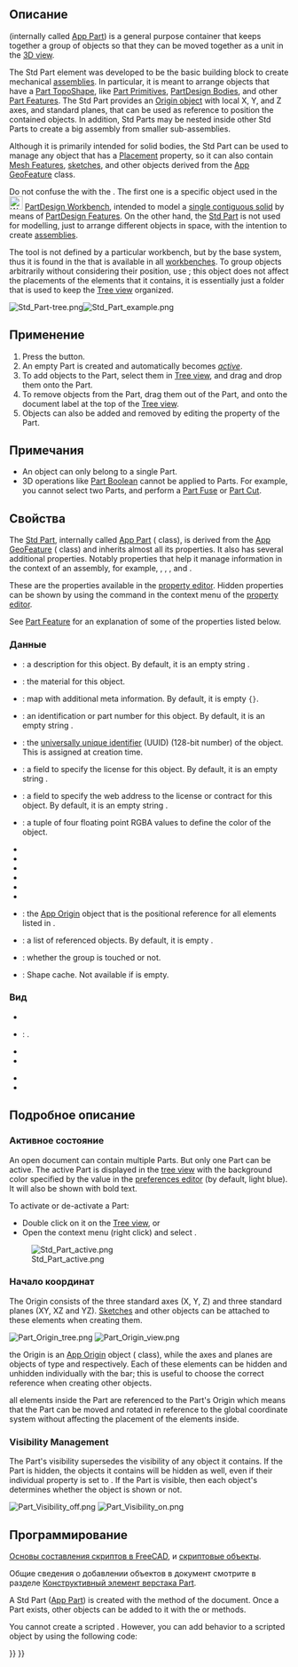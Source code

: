 <languages/>

<div class="mw-translate-fuzzy">
{{Docnav/ru
|
|[[Std_Group/ru|Создать группу]]
|[[Std_Base/ru|Стандартные команды и инструменты]]
|IconL=
|IconR=Std_Group.svg
|IconC=Freecad.svg
}}
</div>

{{GuiCommand/ru
|Name/ru=Создать деталь
|Name=Std_Part
|MenuLocation=None
|Workbenches=Все
|Version=0.17
|SeeAlso=[[Std_Group/ru|Создать группу]], [[PartDesign_Body/ru|Создать тело]]
}}

<span id="Description"></span>
==Описание==

{{Button|[[File:Std_Part.svg|16px]] [[Std_Part|Std Part]]}} (internally called [[App_Part|App Part]]) is a general purpose container that keeps together a group of objects so that they can be moved together as a unit in the [[3D_view|3D view]].

The Std Part element was developed to be the basic building block to create mechanical [[assembly|assemblies]]. In particular, it is meant to arrange objects that have a [[Part_TopoShape|Part TopoShape]], like [[Part_Primitives|Part Primitives]], [[PartDesign_Body|PartDesign Bodies]], and other [[Part_Feature|Part Features]]. The Std Part provides an [[#Origin|Origin object]] with local X, Y, and Z axes, and standard planes, that can be used as reference to position the contained objects. In addition, Std Parts may be nested inside other Std Parts to create a big assembly from smaller sub-assemblies.

Although it is primarily intended for solid bodies, the Std Part can be used to manage any object that has a [[Placement|Placement]] property, so it can also contain [[Mesh_Feature|Mesh Features]], [[Sketch|sketches]], and other objects derived from the [[App_GeoFeature|App GeoFeature]] class.

Do not confuse the {{Button|[[File:PartDesign_Body.svg|16px]] [[PartDesign_Body|PartDesign Body]]}} with the {{Button|[[File:Std_Part.svg|16px]] [[Std_Part|Std Part]]}}. The first one is a specific object used in the [[File:Workbench_PartDesign.svg|24px]] [[PartDesign_Workbench|PartDesign Workbench]], intended to model a [[PartDesign_Body#Single_contiguous_solid|single contiguous solid]] by means of [[PartDesign_Feature|PartDesign Features]]. On the other hand, the [[Std_Part|Std Part]] is not used for modelling, just to arrange different objects in space, with the intention to create [[assembly|assemblies]].

The {{Button|[[File:Std_Part.svg|16px]] [[Std_Part|Std Part]]}} tool is not defined by a particular workbench, but by the base system, thus it is found in the {{MenuCommand|structure toolbar}} that is available in all [[Workbenches|workbenches]]. To group objects arbitrarily without considering their position, use {{Button|[[File:Std_Group.svg|16px]] [[Std_Group|Std Group]]}}; this object does not affect the placements of the elements that it contains, it is essentially just a folder that is used to keep the [[Tree_view|Tree view]] organized.

[[File:Std Part-tree.png]][[File:Std Part example.png]]

{{Caption|Left: elements inside a Std Part in the [[Tree_view|Tree view]]. Right: objects positioned in space, referred to the Origin of the Std Part.}}

<span id="Usage"></span>
==Применение==

# Press the {{Button|[[File:Std_Part.svg|16px]] [[Std_Part|Create part]]}} button.
# An empty Part is created and automatically becomes ''[[Std_Part#Active_status|active]]''.
# To add objects to the Part, select them in [[Tree_view|Tree view]], and drag and drop them onto the Part.
# To remove objects from the Part, drag them out of the Part, and onto the document label at the top of the [[Tree_view|Tree view]].
# Objects can also be added and removed by editing the {{PropertyData|Group}} property of the Part.

<span id="Notes"></span>
== Примечания ==

* An object can only belong to a single Part.
* 3D operations like [[Part_Boolean|Part Boolean]] cannot be applied to Parts. For example, you cannot select two Parts, and perform a [[Part_Fuse|Part Fuse]] or [[Part_Cut|Part Cut]].

<span id="Properties"></span>
==Свойства==

The [[Std_Part|Std Part]], internally called [[App_Part|App Part]] ({{incode|App::Part}} class), is derived from the [[App_GeoFeature|App GeoFeature]] ({{incode|App::GeoFeature}} class) and inherits almost all its properties. It also has several additional properties. Notably properties that help it manage information in the context of an assembly, for example, {{PropertyData|Type}}, {{PropertyData|Id}}, {{PropertyData|License}}, {{PropertyData|LicenseURL}} and {{PropertyData|Group}}.

These are the properties available in the [[Property_editor|property editor]]. Hidden properties can be shown by using the {{MenuCommand|Show hidden}} command in the context menu of the [[Property_editor|property editor]].

See [[Part_Feature#Properties|Part Feature]] for an explanation of some of the properties listed below.

<span id="Data"></span>
=== Данные ===

{{TitleProperty|Основные}}

* {{PropertyData|Type|String}}: a description for this object. By default, it is an empty string {{value|""}}.
* {{PropertyData|Material|Link}}: the material for this object.
* {{PropertyData|Meta|Map|Hidden}}: map with additional meta information. By default, it is empty <code>{}</code>.
* {{PropertyData|Id|String}}: an identification or part number for this object. By default, it is an empty string {{value|""}}.
* {{PropertyData|Uid|UUID|Hidden}}: the [https://en.wikipedia.org/wiki/Universally_unique_identifier universally unique identifier] (UUID) (128-bit number) of the object. This is assigned at creation time.
* {{PropertyData|License|String}}: a field to specify the license for this object. By default, it is an empty string {{value|""}}.
* {{PropertyData|License URL|String}}: a field to specify the web address to the license or contract for this object. By default, it is an empty string {{value|""}}.
* {{PropertyData|Color|Color}}: a tuple of four floating point RGBA values to define the color of the object.
* {{PropertyData|Placement|Placement}}
* {{PropertyData|_ Element Map Version|String|Hidden}}
* {{PropertyData|Label|String}}
* {{PropertyData|Label2|String|Hidden}}
* {{PropertyData|Expression Engine|ExpressionEngine|Hidden}}
* {{PropertyData|Visibility|Bool|Hidden}}
* {{PropertyData|Origin|Link|Hidden}}: the [[App_OriginGroupExtension|App Origin]] object that is the positional reference for all elements listed in {{PropertyData|Group}}.
* {{PropertyData|Group|LinkList}}: a list of referenced objects. By default, it is empty {{value|[]}}.
* {{PropertyData|_ Group Touched|Bool|Hidden}}: whether the group is touched or not.

{{TitleProperty|Part}}

* {{PropertyData|_ Part_ Shape Cache|ShapeCache|Hidden}}: Shape cache. Not available if {{PropertyData|Group}} is empty.

<span id="View"></span>
=== Вид ===

{{TitleProperty|Base}}

* {{PropertyView|Transform Origin|Placement|Hidden}}

{{TitleProperty|Display Options}}

* {{PropertyView|Display Mode|Enumeration}}: {{value|Group}}.
* {{PropertyView|Show In Tree|Bool}}
* {{PropertyView|Visibility|Bool}}

{{TitleProperty|Selection}}

* {{PropertyView|On Top When Selected|Enumeration}}
* {{PropertyView|Selection Style|Enumeration}}

<span id="Detailed_explanation"></span>
==Подробное описание==

<span id="Active_status"></span>
===Активное состояние===

An open document can contain multiple Parts. But only one Part can be active. The active Part is displayed in the [[Tree_view|tree view]] with the background color specified by the {{MenuCommand|Active container}} value in the [[Preferences_Editor#Colors|preferences editor]] (by default, light blue). It will also be shown with bold text.

To activate or de-activate a Part:
* Double click on it on the [[Tree_view|Tree view]], or
* Open the context menu (right click) and select {{MenuCommand|Active object}}.

[[File:Std_Part_active.png]]

{{Caption|Document with two Std Parts, of which the second one is active.}}

<span id="Origin"></span>
===Начало координат===

The Origin consists of the three standard axes (X, Y, Z) and three standard planes (XY, XZ and YZ). [[Sketch|Sketches]] and other objects can be attached to these elements when creating them.

[[File:Part_Origin_tree.png]] [[File:Part_Origin_view.png]]

{{Caption|Left: Part Origin in the [[Tree_view|Tree view]]. Right: representation of the Origin elements in the [[3D_view|3D view]].}}

{{Emphasis|Note:}} the Origin is an [[App_OriginGroupExtension|App Origin]] object ({{incode|App::Origin}} class), while the axes and planes are objects of type {{incode|App::Line}} and {{incode|App::Plane}} respectively. Each of these elements can be hidden and unhidden individually with the {{KEY|Space}} bar; this is useful to choose the correct reference when creating other objects.

{{Emphasis|Note 2:}} all elements inside the Part are referenced to the Part's Origin which means that the Part can be moved and rotated in reference to the global coordinate system without affecting the placement of the elements inside.

===Visibility Management===

The Part's visibility supersedes the visibility of any object it contains. If the Part is hidden, the objects it contains will be hidden as well, even if their individual {{PropertyView|Visibility}} property is set to {{TRUE}}. If the Part is visible, then each object's {{PropertyView|Visibility}} determines whether the object is shown or not.

[[File:Part_Visibility_off.png]] [[File:Part_Visibility_on.png]]
{{Caption|The visibility of the Std Part determines whether the objects grouped under it are shown in the [[3D_view|3D view]] or not. Left: the Part is hidden, so none of the objects will be shown in the [[3D_view|3D view]]. Right: the Part is visible, so each object controls its own visibility.}}

<span id="Scripting"></span>
== Программирование ==

<div class="mw-translate-fuzzy">
{{Emphasis|Смотрите так же:}} [[FreeCAD Scripting Basics/ru|Основы составления скриптов в FreeCAD]], и [[scripted objects/ru|скриптовые объекты]].
</div>

Общие сведения о добавлении объектов в документ смотрите в разделе [[Part_Feature/ru|Конструктивный элемент верстака Part]].

A Std Part ([[App_Part|App Part]]) is created with the {{incode|addObject()}} method of the document. Once a Part exists, other objects can be added to it with the {{incode|addObject()}} or {{incode|addObjects()}} methods.

{{Code|code=
import FreeCAD as App

doc = App.newDocument()
part = App.ActiveDocument.addObject("App::Part", "Part")

obj1 = App.ActiveDocument.addObject("PartDesign::Body", "Body")
obj2 = App.ActiveDocument.addObject("Part::Box", "Box")

part.addObjects([obj1, obj2])
App.ActiveDocument.recompute()
}}

You cannot create a scripted {{incode|App::Part}}. However, you can add {{incode|App::Part}} behavior to a scripted {{incode|Part::FeaturePython}} object by using the following code:

{{Code|code=
class MyGroup(object):
    def __init__(self, obj=None):
        self.Object = obj
        if obj:
            self.attach(obj)

    def dumps(self):
        return

    def loads(self, _state):
        return

    def attach(self, obj):
        obj.addExtension("App::OriginGroupExtensionPython")
        obj.Origin = FreeCAD.ActiveDocument.addObject("App::Origin", "Origin")

    def onDocumentRestored(self, obj):
        self.Object = obj

class ViewProviderMyGroup(object):
    def __init__(self, vobj=None):
        if vobj:
            vobj.Proxy = self
            self.attach(vobj)
        else:
            self.ViewObject = None

    def attach(self, vobj):
        vobj.addExtension("Gui::ViewProviderOriginGroupExtensionPython")
        self.ViewObject = vobj

    def dumps(self):
        return None

    def loads(self, _state):
        return None

App.ActiveDocument.addObject("Part::FeaturePython",
                             "Group",
                             MyGroup(),
                             ViewProviderMyGroup(),
                             True)
}}


<div class="mw-translate-fuzzy">
{{Docnav/ru
|
|[[Std_Group/ru|Создать группу]]
|[[Std_Base/ru|Стандартные команды и инструменты]]
|IconL=
|IconR=Std_Group.svg
|IconC=Freecad.svg
}}
</div>

{{Std_Base_navi{{#translation:}}}}
{{Userdocnavi{{#translation:}}}}